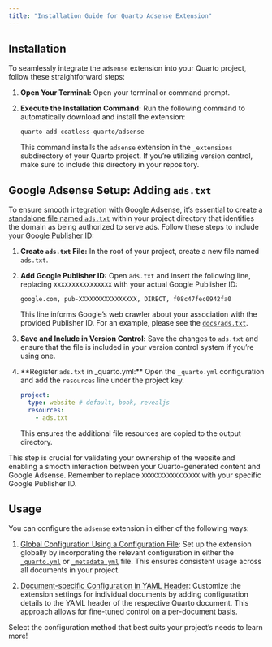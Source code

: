```yaml
---
title: "Installation Guide for Quarto Adsense Extension"
---
```


## Installation

To seamlessly integrate the `adsense` extension into your Quarto project, follow these straightforward steps:

1. **Open Your Terminal:**
   Open your terminal or command prompt.

2. **Execute the Installation Command:**
   Run the following command to automatically download and install the extension:

   ```bash
   quarto add coatless-quarto/adsense
   ```

   This command installs the `adsense` extension in the `_extensions` subdirectory of your Quarto project. If you're utilizing version control, make sure to include this directory in your repository.

## Google Adsense Setup: Adding `ads.txt`

To ensure smooth integration with Google Adsense, it's essential to create a [standalone file named `ads.txt`](https://support.google.com/adsense/answer/12171612) within your project directory that identifies the domain as being authorized to serve ads. Follow these steps to include your [Google Publisher ID](https://support.google.com/adsense/answer/105516?hl=en):

1. **Create `ads.txt` File:**
   In the root of your project, create a new file named `ads.txt`.

2. **Add Google Publisher ID:**
   Open `ads.txt` and insert the following line, replacing `XXXXXXXXXXXXXXXX` with your actual Google Publisher ID:

   ```
   google.com, pub-XXXXXXXXXXXXXXXX, DIRECT, f08c47fec0942fa0
   ```

   This line informs Google's web crawler about your association with the provided Publisher ID. For an example, please see the [`docs/ads.txt`](https://github.com/coatless-quarto/adsense/blob/main/README.md).

3. **Save and Include in Version Control:**
   Save the changes to `ads.txt` and ensure that the file is included in your version control system if you're using one.

4. **Register `ads.txt` in _quarto.yml:**
   Open the `_quarto.yml` configuration and add the `resources` line under the project key.

   ```yaml
   project:
     type: website # default, book, revealjs
     resources:
       - ads.txt 
   ```

   This ensures the additional file resources are copied to the output directory.

This step is crucial for validating your ownership of the website and enabling a smooth interaction between your Quarto-generated content and Google Adsense. Remember to replace `XXXXXXXXXXXXXXXX` with your specific Google Publisher ID.

## Usage

You can configure the `adsense` extension in either of the following ways:

1. [Global Configuration Using a Configuration File](qgads-ad-localized-page.qmd):
   Set up the extension globally by incorporating the relevant configuration in either the [`_quarto.yml`](https://quarto.org/docs/projects/quarto-projects.html#project-metadata) or [`_metadata.yml`](https://quarto.org/docs/projects/quarto-projects.html#directory-metadata) file. This ensures consistent usage across all documents in your project.

2. [Document-specific Configuration in YAML Header](qgads-ad-global-configuration.qmd):
   Customize the extension settings for individual documents by adding configuration details to the YAML header of the respective Quarto document. This approach allows for fine-tuned control on a per-document basis.

Select the configuration method that best suits your project's needs to learn more!